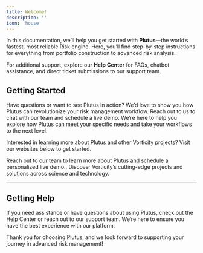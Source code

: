 ```yaml
---
title: Welcome!
description: ''
icon: 'house'
---
```


In this documentation, we’ll help you get started with **Plutus**—the world’s fastest, most reliable Risk engine. Here, you’ll find step-by-step instructions for everything from portfolio construction to advanced risk analysis.

For additional support, explore our **Help Center** for FAQs, chatbot assistance, and direct ticket submissions to our support team.


## Getting Started

Have questions or want to see Plutus in action? We’d love to show you how Plutus can revolutionize your risk management workflow. Reach out to us to chat with our team and schedule a live demo. We’re here to help you explore how Plutus can meet your specific needs and take your workflows to the next level.

Interested in learning more about Plutus and other Vorticity projects? Visit our websites below to get started.

<CardGroup cols={2}>
  <Card
    title="Contact Us"
    icon="pen-to-square"
    href="mailto:liam@vorticity.xyz?subject=Sign%20Up%20for%20Plutus%20Access"
  >
    Reach out to our team to learn more about Plutus and schedule a personalized live demo..
  </Card>
  <Card
    title="Vorticity"
    icon="image"
    href="https://www.vorticity.xyz"
  >
    Discover Vorticity’s cutting-edge projects and solutions across science and technology.
  </Card>
</CardGroup>

---

## Getting Help

If you need assistance or have questions about using Plutus, check out the Help Center or reach out to our support team. We’re here to ensure you have the best experience with our platform.

Thank you for choosing Plutus, and we look forward to supporting your journey in advanced risk management!